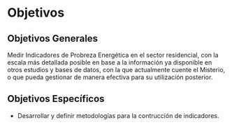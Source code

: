 # Objetivos {#objetivos}


## Objetivos Generales

Medir Indicadores de Probreza Energética en el sector residencial, con la escala más detallada posible en base a la información ya disponible en otros estudios y bases de datos, con la que actualmente cuente el Misterio, o que pueda gestionar de manera efectiva para su utilización posterior.


## Objetivos Específicos


* Desarrollar y definir metodologías para la contrucción de indicadores.
